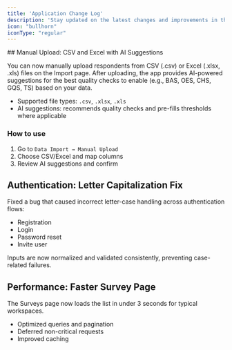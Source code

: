 ```yaml
---
title: 'Application Change Log'
description: 'Stay updated on the latest changes and improvements in the ReDem application.'
icon: "bullhorn"
iconType: "regular"
---
```


<Update label="2025-09-19" description="Application updates">
  ## Manual Upload: CSV and Excel with AI Suggestions

  You can now manually upload respondents from CSV (.csv) or Excel (.xlsx, .xls) files on the Import page. After uploading, the app provides AI-powered suggestions for the best quality checks to enable (e.g., BAS, OES, CHS, GQS, TS) based on your data.

  - Supported file types: <code>.csv</code>, <code>.xlsx</code>, <code>.xls</code>
  - AI suggestions: recommends quality checks and pre-fills thresholds where applicable

  ### How to use

  1. Go to <code>Data Import → Manual Upload</code>
  2. Choose CSV/Excel and map columns
  3. Review AI suggestions and confirm

  ## Authentication: Letter Capitalization Fix

  Fixed a bug that caused incorrect letter-case handling across authentication flows:
  - Registration
  - Login
  - Password reset
  - Invite user

  Inputs are now normalized and validated consistently, preventing case-related failures.

  ## Performance: Faster Survey Page

  The Surveys page now loads the list in under 3 seconds for typical workspaces.

  - Optimized queries and pagination
  - Deferred non-critical requests
  - Improved caching
</Update>
